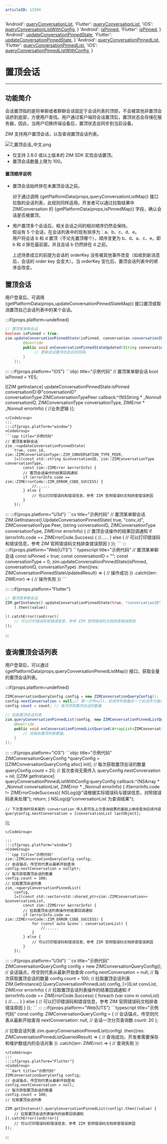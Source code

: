 ```yaml
---
articleID: 11594
---
```



  'Android': <a href='@queryConversationList' target='_blank'>queryConversationList</a>,
  'Flutter': <a href='https://pub.dev/documentation/zego_zim/latest/zego_zim/ZIM/queryConversationList.html' target='_blank'>queryConversationList</a>,
  'iOS': <a href='@queryConversationListWithConfig' target='_blank'>queryConversationListWithConfig</a>,
}
  'Android': <a href='@isPinned-ZIMConversation' target='_blank'>isPinned</a>,
  'Flutter': <a href='https://pub.dev/documentation/zego_zim/latest/zego_zim/ZIMConversation/isPinned.html' target='_blank'>isPinned</a>,
}
  'Android': <a href='@updateConversationPinnedState' target='_blank'>updateConversationPinnedState</a>,
  'Flutter': <a href='https://pub.dev/documentation/zego_zim/latest/zego_zim/ZIM/updateConversationPinnedState.html' target='_blank'>updateConversationPinnedState</a>,
}
  'Android': <a href='@queryConversationPinnedList' target='_blank'>queryConversationPinnedList</a>,
  'Flutter': <a href='https://pub.dev/documentation/zego_zim/latest/zego_zim/ZIM/queryConversationPinnedList.html' target='_blank'>queryConversationPinnedList</a>,
  'iOS': <a href='@queryConversationPinnedListWithConfig' target='_blank'>queryConversationPinnedListWithConfig</a>,
}




# 置顶会话

- - -

## 功能简介

会话置顶指的是将单聊或者群聊会话固定于会话列表的顶部，不会被其他非置顶会话挤到底部，方便用户查找。用户通过客户端将会话置顶后，置顶状态会存储在服务器，因此，当用户切换终端设备后，置顶状态会同步到当前设备。

ZIM 支持用户置顶会话，以及查询置顶会话列表。

<Frame width="auto" height="auto">
  <img src="https://media-resource.spreading.io/docuo/workspace740/af061ebc6eaf0f12ae9e7f72235bd04e/3731b8d2e9.png" alt="7_置顶会话_中文.png"/>
</Frame>

<Note title="说明">

- 仅支持 2.8.0 或以上版本的 ZIM SDK 实现会话置顶。
- 置顶会话数量上限为 100。
</Note>

#### 置顶顺序说明

- 置顶会话始终排在未置顶会话之前。
    
    <Note title="说明">
    
    对于通过调用 {getPlatformData(props,queryConversationListMap)} 接口拉取的会话列表，此规则同样适用。开发者可以通过拉取结果中 ZIMConversation 的 {getPlatformData(props,isPinnedMap)} 字段，确认会话是否被置顶。
    </Note>

- 用户置顶多个会话后，相关会话之间的相对顺序仍然会保持。   
    假设有 5 个会话，在会话列表中的现有排序为：a、b、c、d、e。   
    用户将会话 b 和 d 置顶（不论先置顶哪个），顺序变更为 b、d、a、c、e，即 b 和 d 排在最前面，并且会话 b 仍然排在 d 之前。

    <Note title="说明">
    
    上述场景成立的前提为会话的 orderKey 没有被其他事件改变（如收到新消息后，会话的 order key 会变大）。当 orderKey 变化后，置顶会话列表中的顺序会改变。
    </Note>

## 置顶会话

用户登录后，可调用 {getPlatformData(props,updateConversationPinnedStateMap)} 接口置顶或取消置顶自己会话列表中的某个会话。


:::if{props.platform=undefined}
<CodeGroup>
```java title="示例代码"
// 置顶某单聊会话
boolean isPinned = true;
zim.updateConversationPinnedState(isPinned, conversation.conversationID, conversation.type, new ZIMConversationPinnedStateUpdatedCallback() {
        @Override
        public void onConversationPinnedStateUpdated(String conversationID, ZIMConversationType conversationType, ZIMError errorInfo) {
             // 更新会话置顶状态后的回调。
        }
    });
```
</CodeGroup>
:::
:::if{props.platform="iOS"}

<CodeGroup>
```objc title="示例代码"
// 置顶某单聊会话
bool isPinned = YES;

[[ZIM getInstance] updateConversationPinnedState:isPinned conversationID:@"conversationID" conversationType:ZIMConversationTypePeer callback:^(NSString * _Nonnull conversationID, ZIMConversationType conversationType, ZIMError * _Nonnull errorInfo) {
    //业务逻辑
}];
```
</CodeGroup>
:::
:::if{props.platform="window"}
<CodeGroup>
```cpp title="示例代码"
// 置顶某单聊会话
zim_->updateConversationPinnedState(
    true, conv_id, zim::ZIMConversationType::ZIM_CONVERSATION_TYPE_PEER,
    [=](const std::string &conversationID, zim::ZIMConversationType conversationType,
        const zim::ZIMError &errorInfo) {
        // 置顶会话操作的结果回调通知
        if (errorInfo.code == zim::ZIMErrorCode::ZIM_ERROR_CODE_SUCCESS) {
            //......
        } else {
            // 可以打印错误码和错误信息，参考 ZIM 官网错误码文档排查错误原因
        }
    });
```
</CodeGroup>
:::
:::if{props.platform="U3d"}
<CodeGroup>
```cs title="示例代码"
// 置顶某单聊会话
ZIM.GetInstance().UpdateConversationPinnedState(
    true, "conv_id", ZIMConversationType.Peer,
    (string conversationID, ZIMConversationType conversationType,
        ZIMError errorInfo) {
        // 置顶会话操作的结果回调通知
        if (errorInfo.code == ZIMErrorCode.Success) {
            //......
        } else {
            // 可以打印错误码和错误信息，参考 ZIM 官网错误码文档排查错误原因
        }
    });
```
</CodeGroup>
:::
:::if{props.platform="Web|UTS"}
<CodeGroup>
```typescript title="示例代码"
// 置顶某单聊会话
const isPinned = true;
const conversationID = "";
const conversationType = 0;
zim.updateConversationPinnedState(isPinned, conversationID, conversationType)
    .then((res: ZIMConversationPinnedStateUpdatedResult) => {
        // 操作成功
    })
    .catch((err: ZIMError) => {
        // 操作失败
    })
```
</CodeGroup>

:::
:::if{props.platform="Flutter"}
<CodeGroup>
```dart title="示例代码"
// 置顶某单聊会话
ZIM.getInstance().updateConversationPinnedState(true, "conversationID", ZIMConversationType.peer
    ).then((value){

}).catchError((onError){
    // 可以打印错误码和错误信息，参考 ZIM 官网错误码文档排查错误原因
});
```
</CodeGroup>
:::

## 查询置顶会话列表

用户登录后，可以通过 {getPlatformData(props,queryConversationPinnedListMap)} 接口，获取全量的置顶会话列表。


:::if{props.platform=undefined}
<CodeGroup>
```java title="示例代码"
ZIMConversationQueryConfig config = new ZIMConversationQueryConfig();
config.nextConversation = null;// 第一次传null，后续传列表最后一个会话作为锚点。
config.count = count; // 每次获取置顶会话的数量

// 拉取置顶会话列表
zim.queryConversationPinnedList(config, new ZIMConversationPinnedListQueriedCallback() {
    @Override
    public void onConversationPinnedListQueried(ArrayList<ZIMConversation> conversationList, ZIMError errorInfo) {
        // 获取到置顶列表数据。
    }
});
```
</CodeGroup>
:::
:::if{props.platform="iOS"}
<CodeGroup>
```objc title="示例代码"
ZIMConversationQueryConfig *queryConfig = [[ZIMConversationQueryConfig alloc] init];
// 每次获取置顶会话的数量
queryConfig.count = 20;
// 首次查询无需传入
queryConfig.nextConversation = nil;
[[ZIM getInstance] queryConversationPinnedListWithConfig:queryConfig callback:^(NSArray<ZIMConversation *> * _Nonnull conversationList, ZIMError * _Nonnull errorInfo) {
    if(errorInfo.code != ZIMErrorCodeSuccess){
        NSLog(@"请根据实际错误码与错误信息，对照错误码表来处理");
        return;
    }
    NSLog(@"conversationList 为查询结果");

    // 下次查询时将末尾的 conversation 传入即可在上次查询结果的基础上继续查询后续内容
    queryConfig.nextConversation = [conversationList lastObject];
}];
```
</CodeGroup>

:::
:::if{props.platform="window"}
<CodeGroup>
```cpp title="示例代码"
zim::ZIMConversationQueryConfig config;
// 会话锚点，传空则代表从最新开始查询
config.nextConversation = nullptr;
// 每次获取置顶会话的数量
config.count = 100;
// 拉取置顶会话列表
zim_->queryConversationPinnedList(
    config,
    [=](const std::vector<std::shared_ptr<zim::ZIMConversation>> &conversationList,
        const zim::ZIMError &errorInfo) {
        // 拉取置顶会话列表操作的结果回调通知
        if (errorInfo.code == zim::ZIMErrorCode::ZIM_ERROR_CODE_SUCCESS) {
            for (const auto &conv : conversationList) {
                //......
            }
        } else {
            // 可以打印错误码和错误信息，参考 ZIM 官网错误码文档排查错误原因
        }
    });
```
</CodeGroup>
:::
:::if{props.platform="U3d"}
<CodeGroup>
```cs title="示例代码"
ZIMConversationQueryConfig config = new ZIMConversationQueryConfig();
// 会话锚点，传空则代表从最新开始查询
config.nextConversation = null;
// 每次获取置顶会话的数量
config.count = 100;
// 拉取置顶会话列表
ZIM.GetInstance().QueryConversationPinnedList(
    config,
    [=](List<ZIMConversation> convList, ZIMError errorInfo) {
        // 拉取置顶会话列表操作的结果回调通知
        if (errorInfo.code == ZIMErrorCode.Success) {
            foreach (var conv in convList) {
                //......
            }
        } else {
            // 可以打印错误码和错误信息，参考 ZIM 官网错误码文档排查错误原因
        }
    });
```
</CodeGroup>
:::
:::if{props.platform="Web|UTS"}
<CodeGroup>
```typescript title="示例代码"
const config: ZIMConversationQueryConfig = {
    // 会话锚点，传空则代表从最新开始查询
    nextConversation: null,
    // 会话一次分页查询数
    count: 20
};

// 拉取会话列表
zim.queryConversationPinnedList(config)
    .then((res: ZIMConversationPinnedListQueriedResult) => {
        // 查询成功，开发者需要保存和维护数组内的会话对象
    })
    .catch((err: ZIMError) => {
        // 查询失败
    })
```
</CodeGroup>
:::
:::if{props.platform="Flutter"}
<CodeGroup>
```dart title="示例代码"
ZIMConversationQueryConfig config;
// 会话锚点，传空则代表从最新开始查询
config.nextConversation = null;
// 每次获取置顶会话的数量
config.count = 100;
// 拉取置顶会话列表

ZIM.getInstance().queryConversationPinnedList(config).then((value) {
    // 拉取置顶会话列表操作的结果回调通知
}).catchError((onError){
    // 可以打印错误码和错误信息，参考 ZIM 官网错误码文档排查错误原因
});
```
</CodeGroup>
:::